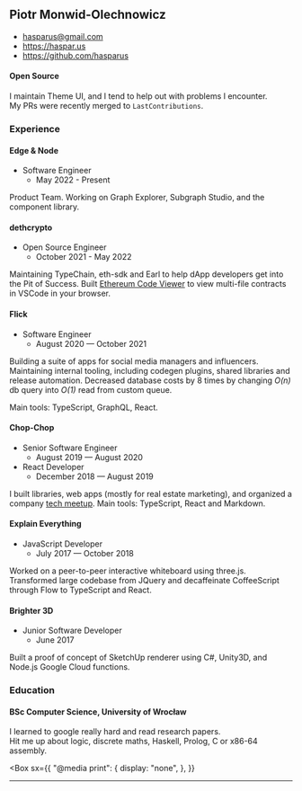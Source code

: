 

<PageLayout>
<Box
  as="main"
  sx={{
    pt: 4,
    "@media print": { 
      a: { textDecoration: "none !important" }
    }
  }}
>

## Piotr Monwid-Olechnowicz

- [hasparus@gmail.com](mailto:hasparus@gmail.com)
- https://haspar.us
- https://github.com/hasparus

#### Open Source

I maintain Theme UI, and I tend to help out with problems I encounter.
My&nbsp;PRs were recently merged to `LastContributions`.

### Experience

#### Edge & Node

- Software Engineer
  - May 2022 - Present

Product Team. Working on Graph Explorer, Subgraph Studio, and the component
library.

#### dethcrypto

- Open Source Engineer
  - October 2021 - May 2022

Maintaining TypeChain, eth-sdk and Earl to help dApp developers get into the
Pit of Success. Built
[Ethereum Code Viewer](https://github.com/dethcrypto/ethereum-code-viewer)
to view multi-file contracts in VSCode in your browser.

#### Flick

- Software Engineer
  - August 2020 — October 2021

Building a suite of apps for social media managers and influencers.
Maintaining internal tooling, including codegen plugins, shared libraries
and release automation. Decreased database costs by 8 times by changing
_O(n)_ db query into _O(1)_ read from custom queue.

Main tools: TypeScript, GraphQL, React.

#### Chop-Chop

- Senior Software Engineer
  - August 2019 — August 2020
- React Developer
  - December 2018 — August 2019

I built libraries, web apps (mostly for real estate marketing), and
organized a company [tech meetup][chop-chop academy]. Main tools:
TypeScript, React and Markdown.

[chop-chop academy]: https://www.meetup.com/pl-PL/Chop-Chop-Academy-Web-Apps

#### Explain Everything

- JavaScript Developer
  - July 2017 — October 2018

Worked on a peer-to-peer interactive whiteboard using three.js. Transformed
large codebase from JQuery and decaffeinate CoffeeScript through Flow to
TypeScript and React.

#### Brighter 3D

- Junior Software Developer
  - June 2017

Built a proof of concept of SketchUp renderer using C#, Unity3D, and Node.js
Google Cloud functions.

### Education

#### BSc Computer Science, University of Wrocław

I learned to google really hard and read research papers.
Hit&nbsp;me&nbsp;up&nbsp;about&nbsp;logic, discrete maths, Haskell, Prolog,
C or x86-64 assembly.

</Box>

<Box
  sx={{
    "@media print": {
      display: "none",
    },
  }}
>
  <hr />
  <PrintItButton />
</Box>

</PageLayout>

